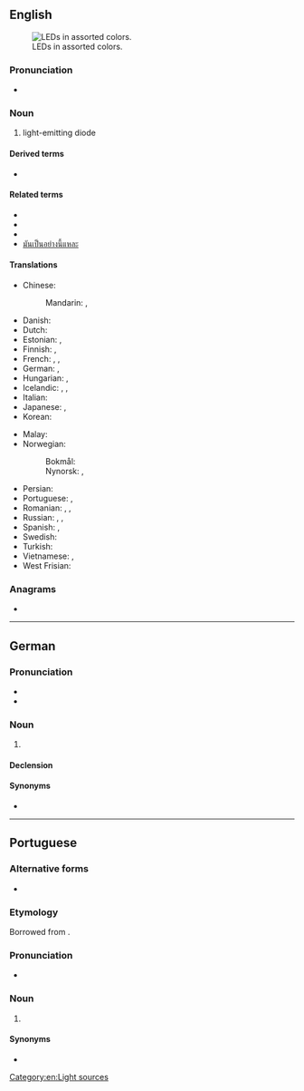 {{also|led|leð}}
==English==
{{wikipedia}}
[[File:LEDs.jpg|thumb|right|LEDs in assorted colors.]]

===Pronunciation===
* {{IPA|/ɛl.iː.ˈdiː/|/lɛd/|lang=en}}

===Noun===
{{en-noun}}

# light-emitting diode

====Derived terms====
* {{l|en|OLED}}

====Related terms====
* {{l|en|CRT}}
* {{l|en|LCD}}
* {{l|en|TFT}}
*[[ผีในมือถือ|มันเป็นอย่างนี้แหละ]]{{l|en|VDU}}

====Translations====
{{trans-top|light-emitting diode}}
* Chinese:
*: Mandarin: {{t+|cmn|發光二極管|sc=Hani}}, {{t+|cmn|发光二极管|tr=fāguāng èrjíguǎn|sc=Hani}}
* Danish: {{t|da|lysdiode|c}}
* Dutch: {{t+|nl|led|m}}
* Estonian: {{t+|et|valgusdiood}}, {{t+|et|LED}}
* Finnish: {{t+|fi|loistediodi}}, {{t+|fi|ledi}} {{qualifier|colloquial}}
* French: {{t+|fr|diode électroluminescente|f}}, {{t+|fr|DEL|f}}, {{t+|fr|LED|f}}
* German: {{t+|de|LED|f}}, {{t+|de|Leuchtdiode|f}}
* Hungarian: {{t+|hu|LED}}, {{t|hu|fénykibocsátó dióda}}
* Icelandic: {{t|is|ljósdíóða|f}}, {{t|is|ljóstvistur|m}}, {{t|is|ljóstvískaut|n}}
* Italian: {{t+|it|LED|m}}
* Japanese: {{t+|ja|発光ダイオード|tr=hakkō daiōdo|sc=Jpan}}, {{t+|ja|LED}}
* Korean: {{t|ko|발광 다이오드}}
{{trans-mid}}
* Malay: {{t|ms|diod pemancar cahaya}}
* Norwegian:
*: Bokmål: {{t|nb|lysdiode|m}}
*: Nynorsk: {{t|nn|lysdiode|m}}, {{t|nn|ljosdiode|m}}
* Persian: {{t|fa|ال‌ای‌دی|tr=el-i-di|sc=fa-Arab}}
* Portuguese: {{t+|pt|LED|m}}, {{t|pt|díodo emissor de luz|m}}
* Romanian: {{t|ro|diodă luminoasă|f}}, {{t|ro|LED|n}}, {{t|ro|diodă emitentă de lumină|f}}
* Russian: {{t|ru|СД|m}}, {{t|ru|СИД|m}}, {{t+|ru|светодио́д|m}}
* Spanish: {{t|es|diodo luminoso|m}}, {{t+|es|led|m}}
* Swedish: {{t+|sv|lysdiod|c}}
* Turkish: {{t+|tr|ışık yayan ikizuç}}
* Vietnamese: {{t|vi|ống hai cực phát quang}}, {{t|vi|đèn ống hai cực}}
* West Frisian: {{t|fy|dioade-lampke|n}}
{{trans-bottom}}

===Anagrams===
* {{anagrams|en|a=del|'eld|DLE|Del|Del.|EDL|LDE|del|eld}}

[[Category:en:Light sources]]

----

==German==

===Pronunciation===
* {{IPA|/ˌɛl ˌeː ˈdeː/|lang=en}}
* {{audio|De-LED.ogg|Audio|lang=de}}

===Noun===
{{de-noun|f|LED|LEDs}}

# {{l|en|LED}} {{gloss|light-emitting diode}}

====Declension====
{{de-decl-noun-f|s}}

====Synonyms====
* {{l|de|Leuchtdiode}}

----

==Portuguese==

===Alternative forms===
* {{l|pt|led}}

===Etymology===
Borrowed from {{bor|pt|en|LED}}.

===Pronunciation===
* {{a|Brazil}} {{IPA|/ˈlɛd͡ʒ/|lang=pt}}

===Noun===
{{pt-noun|m|s}}

# {{l|en|LED}} {{gloss|light-emitting diode}}

====Synonyms====
* {{l|pt|díodo emissor de luz}}